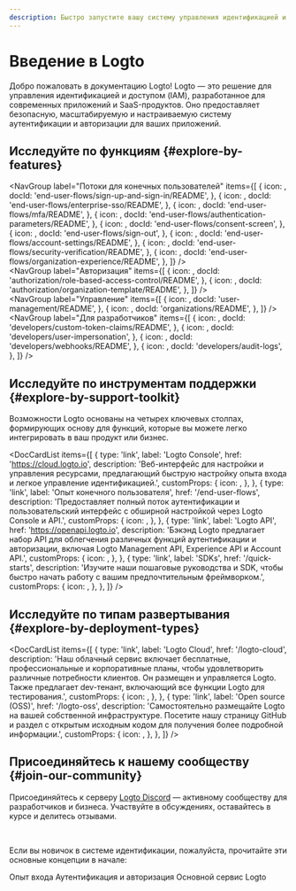 ```yaml
---
description: Быстро запустите вашу систему управления идентификацией и доступом, интегрировав Logto. Наслаждайтесь аутентификацией, авторизацией и управлением многопользовательской средой в одном решении.
---
```



# Введение в Logto

Добро пожаловать в документацию Logto! Logto — это решение для управления идентификацией и доступом (IAM), разработанное для современных приложений и SaaS-продуктов. Оно предоставляет безопасную, масштабируемую и настраиваемую систему аутентификации и авторизации для ваших приложений.

## Исследуйте по функциям \{#explore-by-features}

<NavGroup
  label="Потоки для конечных пользователей"
  items={[
    {
      icon: <SignInIcon />,
      docId: 'end-user-flows/sign-up-and-sign-in/README',
    },
    {
      icon: <SsoIcon />,
      docId: 'end-user-flows/enterprise-sso/README',
    },
    {
      icon: <LockIcon />,
      docId: 'end-user-flows/mfa/README',
    },
    {
      icon: <ScreenIcon />,
      docId: 'end-user-flows/authentication-parameters/README',
    },
    {
      icon: <SecurityIcon />,
      docId: 'end-user-flows/consent-screen',
    },
    {
      icon: <SignOutIcon />,
      docId: 'end-user-flows/sign-out',
    },
    {
      icon: <GearIcon />,
      docId: 'end-user-flows/account-settings/README',
    },
    {
      icon: <SecurityIcon />,
      docId: 'end-user-flows/security-verification/README',
    },
    {
      icon: <OrganizationIcon />,
      docId: 'end-user-flows/organization-experience/README',
    },
  ]}
/>
<br />
<NavGroup
  label="Авторизация"
  items={[
    {
      icon: <AuthorizationIcon />,
      docId: 'authorization/role-based-access-control/README',
    },
    {
      icon: <AuthorizationIcon />,
      docId: 'authorization/organization-template/README',
    },
  ]}
/>
<br />
<NavGroup
  label="Управление"
  items={[
    {
      icon: <UserManagementIcon />,
      docId: 'user-management/README',
    },
    {
      icon: <OrganizationIcon />,
      docId: 'organizations/README',
    },
  ]}
/>
<br />
<NavGroup
  label="Для разработчиков"
  items={[
    {
      icon: <GearPlusIcon />,
      docId: 'developers/custom-token-claims/README',
    },
    {
      icon: <ImpersonationIcon />,
      docId: 'developers/user-impersonation',
    },
    {
      icon: <WebhookIcon />,
      docId: 'developers/webhooks/README',
    },
    {
      icon: <AuditLogIcon />,
      docId: 'developers/audit-logs',
    },
  ]}
/>

## Исследуйте по инструментам поддержки \{#explore-by-support-toolkit}

Возможности Logto основаны на четырех ключевых столпах, формирующих основу для функций, которые вы можете легко интегрировать в ваш продукт или бизнес.

<DocCardList
  items={[
    {
      type: 'link',
      label: 'Logto Console',
      href: 'https://cloud.logto.io',
      description:
        'Веб-интерфейс для настройки и управления ресурсами, предлагающий быструю настройку опыта входа и легкое управление идентификацией.',
      customProps: {
        icon: <LogtoConsoleIcon />,
      },
    },
    {
      type: 'link',
      label: 'Опыт конечного пользователя',
      href: '/end-user-flows',
      description:
        'Предоставляет полный поток аутентификации и пользовательский интерфейс с обширной настройкой через Logto Console и API.',
      customProps: {
        icon: <ExperienceIcon />,
      },
    },
    {
      type: 'link',
      label: 'Logto API',
      href: 'https://openapi.logto.io',
      description:
        'Бэкэнд Logto предлагает набор API для облегчения различных функций аутентификации и авторизации, включая Logto Management API, Experience API и Account API.',
      customProps: {
        icon: <LogtoApiIcon />,
      },
    },
    {
      type: 'link',
      label: 'SDKs',
      href: '/quick-starts',
      description:
        'Изучите наши пошаговые руководства и SDK, чтобы быстро начать работу с вашим предпочтительным фреймворком.',
      customProps: {
        icon: <SdkIcon />,
      },
    },
  ]}
/>

## Исследуйте по типам развертывания \{#explore-by-deployment-types}

<DocCardList
  items={[
    {
      type: 'link',
      label: 'Logto Cloud',
      href: '/logto-cloud',
      description:
        'Наш облачный сервис включает бесплатные, профессиональные и корпоративные планы, чтобы удовлетворить различные потребности клиентов. Он размещен и управляется Logto. Также предлагает dev-тенант, включающий все функции Logto для тестирования.',
      customProps: {
        icon: <CloudIcon />,
      },
    },
    {
      type: 'link',
      label: 'Open source (OSS)',
      href: '/logto-oss',
      description:
        'Самостоятельно размещайте Logto на вашей собственной инфраструктуре. Посетите нашу страницу GitHub и раздел с открытым исходным кодом для получения более подробной информации.',
      customProps: {
        icon: <OpenSourceIcon />,
      },
    },
  ]}
/>

## Присоединяйтесь к нашему сообществу \{#join-our-community}

Присоединяйтесь к серверу [Logto Discord](https://discord.com/invite/UEPaF3j5e6) — активному сообществу для разработчиков и бизнеса. Участвуйте в обсуждениях, оставайтесь в курсе и делитесь отзывами.

<br />

Если вы новичок в системе идентификации, пожалуйста, прочитайте эти основные концепции в начале:

<Url href="/concepts/sign-in-experience">Опыт входа</Url>
<Url href="/concepts/authn-vs-authz">Аутентификация и авторизация</Url>
<Url href="/concepts/core-service">Основной сервис Logto</Url>
